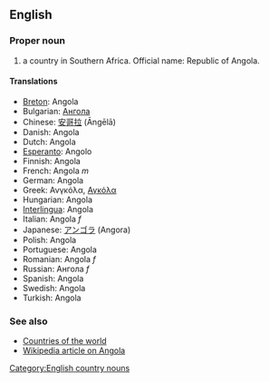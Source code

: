 ==English==

===Proper noun===

# a country in Southern Africa. Official name: Republic of Angola.

====Translations====
*[[Breton]]: Angola
*Bulgarian: [[Ангола]]
*Chinese: [[安哥拉]] (Āngēlā)
*Danish: Angola
*Dutch: Angola
*[[Esperanto]]: Angolo
*Finnish: Angola
*French: Angola ''m''
*German: Angola
*Greek: Ανγκόλα, [[Αγκόλα]]
*Hungarian: Angola
*[[Interlingua]]: Angola
*Italian: Angola ''f''
*Japanese: [[アンゴラ]] (Angora)
*Polish: Angola
*Portuguese: Angola
*Romanian: Angola ''f''
*Russian: Ангола ''f''
*Spanish: Angola
*Swedish: Angola
*Turkish: Angola

===See also===
*[[Countries of the world]]
*[[en:Angola|Wikipedia article on Angola]]
[[Category:English country nouns]]